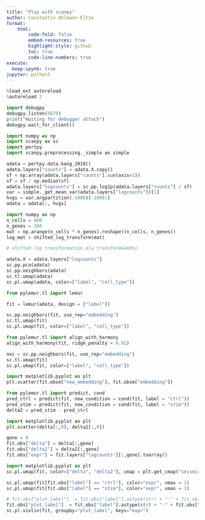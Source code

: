 ```yaml
---
title: "Play with scanpy"
author: Constantin Ahlmann-Eltze
format:
    html:
        code-fold: false
        embed-resources: true
        highlight-style: github
        toc: true
        code-line-numbers: true
execute:
  keep-ipynb: true
jupyter: python3
---
```



```python
%load_ext autoreload
%autoreload 2
```


```python
import debugpy
debugpy.listen(5678)
print("Waiting for debugger attach")
debugpy.wait_for_client()
```

```python
import numpy as np
import scanpy as sc
import pertpy
import scanpy.preprocessing._simple as simple

adata = pertpy.data.kang_2018()
adata.layers["counts"] = adata.X.copy()
sf = np.array(adata.layers["counts"].sum(axis=1))
sf = sf / np.median(sf)
adata.layers["logcounts"] = sc.pp.log1p(adata.layers["counts"] / sf)
var = simple._get_mean_var(adata.layers["logcounts"])[1]
hvgs = var.argpartition(-1000)[-1000:]
adata = adata[:, hvgs]
```

```python
import numpy as np
n_cells = 400
n_genes = 100
mat = np.arange(n_cells * n_genes).reshape((n_cells, n_genes))
log_mat = shifted_log_transform(mat)
```


```python
# shifted log transformation ala transformGamPoi

```


```python
adata.X = adata.layers["logcounts"]
sc.pp.pca(adata)
sc.pp.neighbors(adata)
sc.tl.umap(adata)
sc.pl.umap(adata, color=["label", "cell_type"])
```

```python
from pylemur.tl import lemur

fit = lemur(adata, design = ["label"])
```

```python
sc.pp.neighbors(fit, use_rep="embedding")
sc.tl.umap(fit)
sc.pl.umap(fit, color=["label", "cell_type"])
```


```python
from pylemur.tl import align_with_harmony
align_with_harmony(fit, ridge_penalty = 0.01)
```


```python
nei = sc.pp.neighbors(fit, use_rep="embedding")
sc.tl.umap(fit)
sc.pl.umap(fit, color=["label", "cell_type"])
```


```python
import matplotlib.pyplot as plt
plt.scatter(fit.obsm["new_embedding"], fit.obsm["embedding"])
```

```python
from pylemur.tl import predict, cond
pred_ctrl = predict(fit, new_condition = cond(fit, label = "ctrl"))
pred_stim = predict(fit, new_condition = cond(fit, label = "stim"))
delta2 = pred_stim - pred_ctrl
```

```python
import matplotlib.pyplot as plt
plt.scatter(delta[:,0], delta2[:,0])
```

```python
gene = 0
fit.obs["delta"] = delta[:,gene]
fit.obs["delta2"] = delta2[:,gene]
fit.obs["expr"] = fit.layers["logcounts"][:,gene].toarray()

import matplotlib.pyplot as plt
sc.pl.umap(fit, color=["delta", "delta2"], cmap = plt.get_cmap("seismic"), vcenter=0)

sc.pl.umap(fit[fit.obs["label"] == "ctrl"], color="expr", vmax = 1)
sc.pl.umap(fit[fit.obs["label"] == "stim"], color="expr", vmax = 1)
```

```python
# fit.obs["plot_label"]  = fit.obs["label"].astype(str) + "-" + fit.obs["cell_type"].astype(str)
fit.obs["plot_label"]  = fit.obs["label"].astype(str) + "-" + fit.obs["cell_type"].astype(str)
sc.pl.violin(fit, groupby="plot_label", keys="expr")
```
